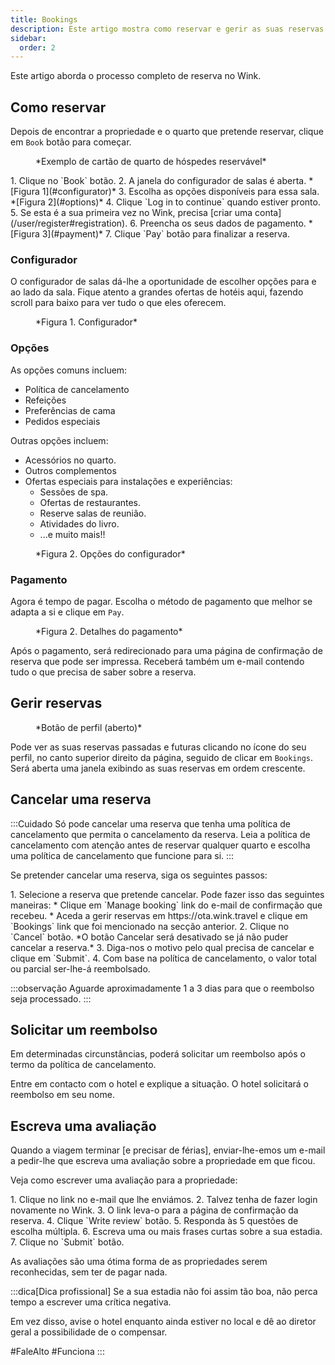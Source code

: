 ```yaml
---
title: Bookings
description: Este artigo mostra como reservar e gerir as suas reservas no Wink
sidebar:
  order: 2
---
```


Este artigo aborda o processo completo de reserva no Wink.

## Como reservar

Depois de encontrar a propriedade e o quarto que pretende reservar, clique em `Book` botão para começar.

<figure>
  <CloudinaryImage width="350" height="819" resize="scale" quality="best" alt="Cartão de quarto de hóspedes reservável" src="academy/guest-room-card" errorImage="noimage_opaque_nyrtl0.png" />

  <figcaption>*Exemplo de cartão de quarto de hóspedes reservável*</figcaption>
</figure>


<Steps>
  1. Clique no `Book` botão.
  2. A janela do configurador de salas é aberta. *[Figura 1](#configurator)*
  3. Escolha as opções disponíveis para essa sala. *[Figura 2](#options)*
  4. Clique `Log in to continue` quando estiver pronto.
  5. Se esta é a sua primeira vez no Wink, precisa [criar uma conta](/user/register#registration).
  6. Preencha os seus dados de pagamento. *[Figura 3](#payment)*
  7. Clique `Pay` botão para finalizar a reserva.
</Steps>


### Configurador

O configurador de salas dá-lhe a oportunidade de escolher opções para e ao lado da sala.
Fique atento a grandes ofertas de hotéis aqui, fazendo scroll para baixo para ver tudo o que eles oferecem.

<figure>
  <CloudinaryImage width="700" height="1176" resize="scale" quality="best" alt="Configurador de salas" src="academy/room-configurator-1" errorImage="noimage_opaque_nyrtl0.png" />

  <figcaption>*Figura 1. Configurador*</figcaption>
</figure>


### Opções

As opções comuns incluem:

* Política de cancelamento
* Refeições
* Preferências de cama
* Pedidos especiais

Outras opções incluem:

* Acessórios no quarto.
* Outros complementos
* Ofertas especiais para instalações e experiências:
  * Sessões de spa.
  * Ofertas de restaurantes.
  * Reserve salas de reunião.
  * Atividades do livro.
  * ...e muito mais!!

<figure>
  <CloudinaryImage width="700" height="1176" resize="scale" quality="best" alt="Configurador de salas" src="academy/room-configurator-2" errorImage="noimage_opaque_nyrtl0.png" />

  <figcaption>*Figura 2. Opções do configurador*</figcaption>
</figure>


### Pagamento

Agora é tempo de pagar. Escolha o método de pagamento que melhor se adapta a si e clique em `Pay`.

<figure>
  <CloudinaryImage width="700" height="1141" resize="scale" quality="best" alt="Detalhes do pagamento" src="academy/payment-modal" errorImage="noimage_opaque_nyrtl0.png" />

  <figcaption>*Figura 2. Detalhes do pagamento*</figcaption>
</figure>


Após o pagamento, será redirecionado para uma página de confirmação de reserva que pode ser impressa.
Receberá também um e-mail contendo tudo o que precisa de saber sobre a reserva.

## Gerir reservas

<figure>
  <CloudinaryImage width="350" height="404" resize="scale" quality="best" alt="Botão de conta quando autenticado" src="academy/account-button-auth-open" errorImage="noimage_opaque_nyrtl0.png" />

  <figcaption>*Botão de perfil (aberto)*</figcaption>
</figure>


Pode ver as suas reservas passadas e futuras clicando no ícone do seu perfil, no canto superior direito da página, seguido de clicar em `Bookings`.
Será aberta uma janela exibindo as suas reservas em ordem crescente.

## Cancelar uma reserva

:::Cuidado
Só pode cancelar uma reserva que tenha uma política de cancelamento que permita o cancelamento da reserva. Leia a política de cancelamento com atenção antes de reservar qualquer quarto e escolha uma política de cancelamento que funcione para si.
:::

Se pretender cancelar uma reserva, siga os seguintes passos:

<Steps>
  1. Selecione a reserva que pretende cancelar. Pode fazer isso das seguintes maneiras:
     * Clique em `Manage booking` link do e-mail de confirmação que recebeu.
     * Aceda a gerir reservas em https://ota.wink.travel e clique em `Bookings` link que foi mencionado na secção anterior.
  2. Clique no `Cancel` botão. *O botão Cancelar será desativado se já não puder cancelar a reserva.*
  3. Diga-nos o motivo pelo qual precisa de cancelar e clique em `Submit`.
  4. Com base na política de cancelamento, o valor total ou parcial ser-lhe-á reembolsado.
</Steps>


:::observação
Aguarde aproximadamente 1 a 3 dias para que o reembolso seja processado.
:::

## Solicitar um reembolso

Em determinadas circunstâncias, poderá solicitar um reembolso após o termo da política de cancelamento.

Entre em contacto com o hotel e explique a situação. O hotel solicitará o reembolso em seu nome.

## Escreva uma avaliação

Quando a viagem terminar \[e precisar de férias], enviar-lhe-emos um e-mail a pedir-lhe que escreva uma avaliação sobre a propriedade em que ficou.

Veja como escrever uma avaliação para a propriedade:

<Steps>
  1. Clique no link no e-mail que lhe enviámos.
  2. Talvez tenha de fazer login novamente no Wink.
  3. O link leva-o para a página de confirmação da reserva.
  4. Clique `Write review` botão.
  5. Responda às 5 questões de escolha múltipla.
  6. Escreva uma ou mais frases curtas sobre a sua estadia.
  7. Clique no `Submit` botão.
</Steps>


As avaliações são uma ótima forma de as propriedades serem reconhecidas, sem ter de pagar nada.

:::dica\[Dica profissional]
Se a sua estadia não foi assim tão boa, não perca tempo a escrever uma crítica negativa.

Em vez disso, avise o hotel enquanto ainda estiver no local e dê ao diretor geral a possibilidade de o compensar.

\#FaleAlto #Funciona
:::

